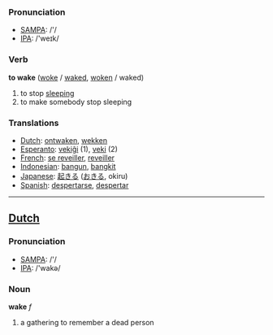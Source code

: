 === Pronunciation ===
*[[w:SAMPA|SAMPA]]: /'/
*[[w:IPA|IPA]]: /'weɪk/

=== Verb ===

'''to wake''' ([[woke]] / [[waked]], [[woken]] / waked)

# to stop [[sleep]]ing
# to make somebody stop sleeping

=== Translations ===
*[[Dutch]]: [[ontwaken]], [[wekken]]
*[[Esperanto]]: [[vekiĝi]] (1), [[veki]] (2)
*[[French]]: [[se reveiller]], [[reveiller]]
*[[Indonesian]]: [[bangun]], [[bangkit]]
*[[Japanese]]: [[起きる]] ([[おきる]], okiru)
*[[Spanish]]: [[despertarse]], [[despertar]]

----

==[[Dutch]]==

=== Pronunciation ===
*[[w:SAMPA|SAMPA]]: /'/
*[[w:IPA|IPA]]: /'wakə/

=== Noun ===

'''wake''' ''f''

# a gathering to remember a dead person